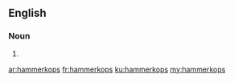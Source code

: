 ==English==

===Noun===
{{head|en|plural}}

# {{plural of|hammerkop|lang=en}}

[[ar:hammerkops]]
[[fr:hammerkops]]
[[ku:hammerkops]]
[[my:hammerkops]]